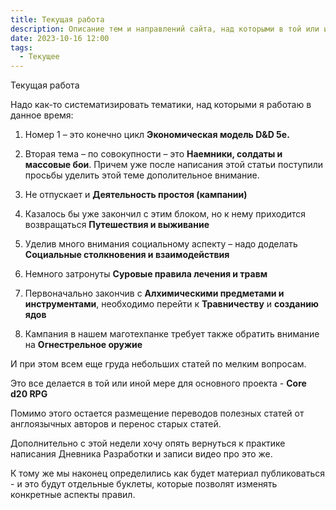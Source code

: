 ```yaml
---
title: Текущая работа
description: Описание тем и направлений сайта, над которыми в той или иной степени по состоянию на 16.10.2023 идет работа
date: 2023-10-16 12:00
tags:
  - Текущее
---
```


Текущая работа

Надо как-то систематизировать тематики, над которыми я работаю в данное время:

1. Номер 1 – это конечно цикл **Экономическая модель D&D 5e.**

2. Вторая тема – по совокупности – это **Наемники, солдаты и массовые бои**. Причем уже после написания этой статьи поступили просьбы уделить этой теме дополительное внимание.

3. Не отпускает и **Деятельность простоя (кампании)**

4. Казалось бы уже закончил с этим блоком, но к нему приходится возвращаться **Путешествия и выживание**

5. Уделив много внимания социальному аспекту – надо доделать **Социальные столкновения и взаимодействия**

6. Немного затронуты **Суровые правила лечения и травм**

7. Первоначально закончив с **Алхимическими предметами и инструментами**, необходимо перейти к **Травничеству** и **созданию ядов**

8. Кампания в нашем маготехпанке требует также обратить внимание на **Огнестрельное оружие**

И при этом всем еще груда небольших статей по мелким вопросам.

Это все делается в той или иной мере для основного проекта - **Core d20 RPG**

Помимо этого остается размещение переводов полезных статей от англоязычных авторов и перенос старых статей.

Дополнительно с этой недели хочу опять вернуться к практике написания Дневника Разработки и записи видео про это же.

К тому же  мы наконец определились как будет материал публиковаться - и это будут отдельные буклеты, которые позволят изменять конкретные аспекты правил.